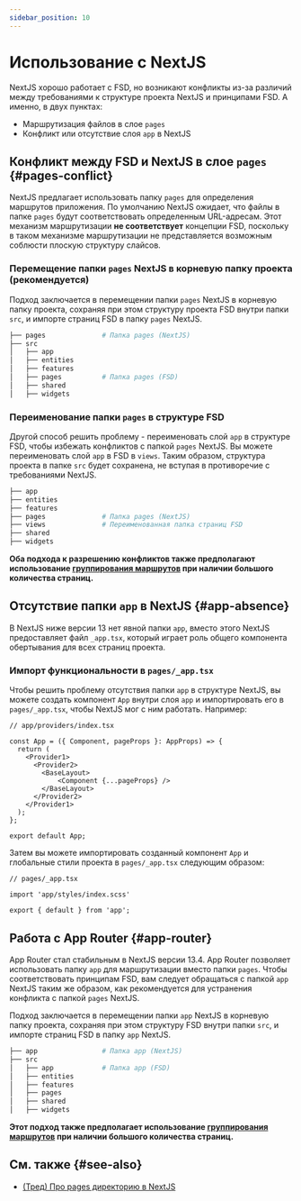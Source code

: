 ```yaml
---
sidebar_position: 10
---
```

# Использование с NextJS

NextJS хорошо работает с FSD, но возникают конфликты из-за различий между требованиями к структуре проекта NextJS и принципами FSD.
А именно, в двух пунктах: 

- Маршрутизация файлов в слое `pages`
- Конфликт или отсутствие слоя `app` в NextJS

## Конфликт между FSD и NextJS в слое `pages` {#pages-conflict}

NextJS предлагает использовать папку `pages` для определения маршрутов приложения. По умолчанию NextJS ожидает, что файлы в папке `pages` будут соответствовать определенным URL-адресам.
Этот механизм маршрутизации **не соответствует** концепции FSD, поскольку в таком механизме маршрутизации не представляется возможным соблюсти плоскую структуру слайсов.

### Перемещение папки `pages` NextJS в корневую папку проекта (рекомендуется)

Подход заключается в перемещении папки `pages` NextJS в корневую папку проекта, сохраняя
при этом структуру проекта FSD внутри папки `src`, и импорте страниц FSD в папку `pages` NextJS.

```sh
├── pages              # Папка pages (NextJS)
├── src
│   ├── app
│   ├── entities
│   ├── features  
│   ├── pages          # Папка pages (FSD)
│   ├── shared
│   ├── widgets
```

### Переименование папки `pages` в структуре FSD

Другой способ решить проблему - переименовать слой `app` в структуре FSD, чтобы избежать конфликтов с папкой `pages` NextJS.
Вы можете переименовать слой `app` в FSD в `views`. 
Таким образом, структура проекта в папке `src` будет сохранена, не вступая в противоречие с требованиями NextJS.

```sh
├── app
├── entities
├── features  
├── pages              # Папка pages (NextJS)
├── views              # Переименованная папка страниц FSD
├── shared
├── widgets             
```

__Оба подхода к разрешению конфликтов также предполагают использование [группирования маршрутов](https://nextjs.org/docs/app/building-your-application/routing/route-groups) при наличии большого количества страниц.__

## Отсутствие папки `app` в NextJS {#app-absence}

В NextJS ниже версии 13 нет явной папки `app`, вместо этого NextJS предоставляет файл `_app.tsx`,
который играет роль общего компонента обертывания для всех страниц проекта.

### Импорт функциональности в `pages/_app.tsx`

Чтобы решить проблему отсутствия папки `app` в структуре NextJS, вы можете создать компонент `App` внутри слоя `app` и импортировать его в `pages/_app.tsx`, чтобы NextJS мог с ним работать.
Например:

```tsx
// app/providers/index.tsx

const App = ({ Component, pageProps }: AppProps) => {
  return (
    <Provider1>
      <Provider2>
        <BaseLayout>
            <Component {...pageProps} />
        </BaseLayout>
      </Provider2>
    </Provider1>
  );
};

export default App;
```
Затем вы можете импортировать созданный компонент `App` и глобальные стили проекта в `pages/_app.tsx` следующим образом:

```tsx
// pages/_app.tsx

import 'app/styles/index.scss'

export { default } from 'app';
```

## Работа с App Router {#app-router}

App Router стал стабильным в NextJS версии 13.4. App Router позволяет использовать папку `app` для маршрутизации вместо папки `pages`.
Чтобы соответствовать принципам FSD, вам следует обращаться с папкой `app` NextJS таким же образом, как рекомендуется
для устранения конфликта с папкой `pages` NextJS.

Подход заключается в перемещении папки `app` NextJS в корневую папку проекта, сохраняя
при этом структуру FSD внутри папки `src`, и импорте страниц FSD в папку `app` NextJS.

```sh
├── app                # Папка app (NextJS)
├── src
│   ├── app            # Папка app (FSD)
│   ├── entities
│   ├── features  
│   ├── pages
│   ├── shared
│   ├── widgets
```

__Этот подход также предполагает использование [группирования маршрутов](https://nextjs.org/docs/app/building-your-application/routing/route-groups) при наличии большого количества страниц.__

## См. также {#see-also}

- [(Тред) Про pages директорию в NextJS](https://t.me/feature_sliced/3623)
